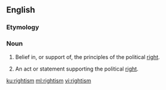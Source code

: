 ==English==

===Etymology===
{{suffix|en|right|ism}}

===Noun===
{{en-noun|~}}

# {{lb|en|uncountable}} Belief in, or support of, the principles of the political [[right]].
# {{lb|en|countable}} An act or statement supporting the political [[right]].

[[ku:rightism]]
[[ml:rightism]]
[[vi:rightism]]
